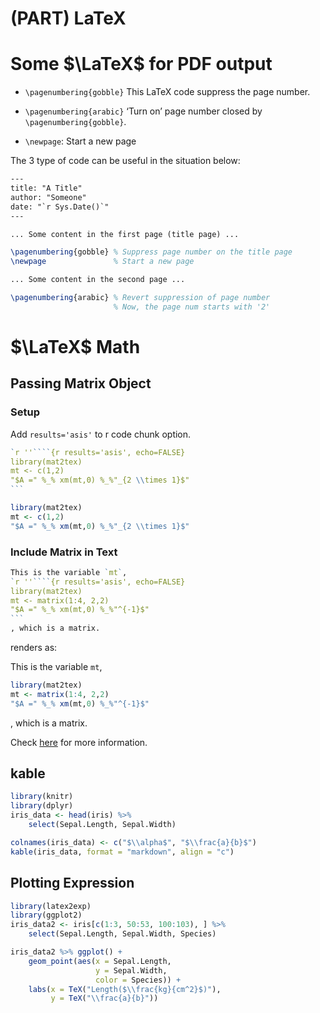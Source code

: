 # (PART) **LaTeX** {-}

# Some $\LaTeX$ for PDF output

- `\pagenumbering{gobble}`
This LaTeX code suppress the page number.

- `\pagenumbering{arabic}`
'Turn on' page number closed by `\pagenumbering{gobble}`.

- `\newpage`: Start a new page

The 3 type of code can be useful in the situation below:

```tex
---
title: "A Title"
author: "Someone"
date: "`r Sys.Date()`"
---

... Some content in the first page (title page) ...

\pagenumbering{gobble} % Suppress page number on the title page
\newpage               % Start a new page

... Some content in the second page ...

\pagenumbering{arabic} % Revert suppression of page number
                       % Now, the page num starts with '2'
```


# $\LaTeX$ Math {.tabset}

## Passing Matrix Object {-}

### Setup {-}

Add `results='asis'` to r code chunk option.

````r
`r ''````{r results='asis', echo=FALSE}
library(mat2tex)
mt <- c(1,2)
"$A =" %_% xm(mt,0) %_%"_{2 \\times 1}$"
```
````

```r
library(mat2tex)
mt <- c(1,2)
"$A =" %_% xm(mt,0) %_%"_{2 \\times 1}$"
```

### Include Matrix in Text {-}

````r
This is the variable `mt`,
`r ''````{r results='asis', echo=FALSE}
library(mat2tex)
mt <- matrix(1:4, 2,2)
"$A =" %_% xm(mt,0) %_%"^{-1}$"
```
, which is a matrix.
````

renders as:

<div class="success">
This is the variable `mt`,
```r
library(mat2tex)
mt <- matrix(1:4, 2,2)
"$A =" %_% xm(mt,0) %_%"^{-1}$"
```
, which is a matrix.
</div>

Check [here](http://markheckmann.github.io/mat2tex/){target=_blank""} for more information.

## kable {-}
```r
library(knitr)
library(dplyr)
iris_data <- head(iris) %>%
    select(Sepal.Length, Sepal.Width)

colnames(iris_data) <- c("$\\alpha$", "$\\frac{a}{b}$")
kable(iris_data, format = "markdown", align = "c")
```

## Plotting Expression {-}
```r
library(latex2exp)
library(ggplot2)
iris_data2 <- iris[c(1:3, 50:53, 100:103), ] %>%
    select(Sepal.Length, Sepal.Width, Species)

iris_data2 %>% ggplot() +
    geom_point(aes(x = Sepal.Length, 
                   y = Sepal.Width, 
                   color = Species)) +
    labs(x = TeX("Length($\\frac{kg}{cm^2}$)"),
         y = TeX("\\frac{a}{b}"))
```
